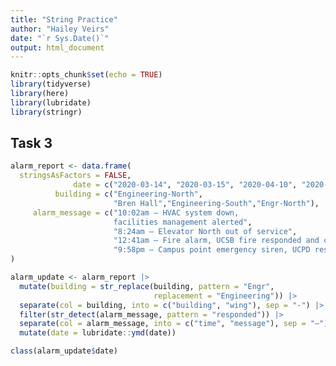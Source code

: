 ```yaml
---
title: "String Practice"
author: "Hailey Veirs"
date: "`r Sys.Date()`"
output: html_document
---
```


```r
knitr::opts_chunk$set(echo = TRUE)
library(tidyverse)
library(here)
library(lubridate)
library(stringr)
```

## Task 3

```r
alarm_report <- data.frame(
  stringsAsFactors = FALSE,
              date = c("2020-03-14", "2020-03-15", "2020-04-10", "2020-04-18"),
          building = c("Engineering-North",
                       "Bren Hall","Engineering-South","Engr-North"),
     alarm_message = c("10:02am – HVAC system down, 
                       facilities management alerted",
                       "8:24am – Elevator North out of service",
                       "12:41am – Fire alarm, UCSB fire responded and cleared",
                       "9:58pm – Campus point emergency siren, UCPD responded")
)

```

```r
alarm_update <- alarm_report |> 
  mutate(building = str_replace(building, pattern = "Engr", 
                                replacement = "Engineering")) |> 
  separate(col = building, into = c("building", "wing"), sep = "-") |> 
  filter(str_detect(alarm_message, pattern = "responded")) |> 
  separate(col = alarm_message, into = c("time", "message"), sep = "–") |> 
  mutate(date = lubridate::ymd(date))

class(alarm_update$date)
```


